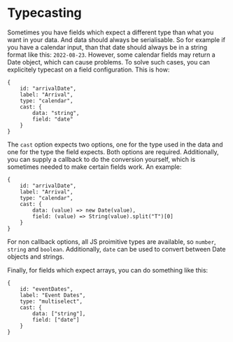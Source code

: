 # Typecasting

Sometimes you have fields which expect a different type than what you want in your data. 
And data should always be serialisable. So for example if you have a calendar input, than that 
date should always be in a string format like this: `2022-08-23`. However, some calendar fields 
may return a Date object, which can cause problems. To solve such cases, you can explicitely 
typecast on a field configuration. This is how:

```
{
    id: "arrivalDate",
    label: "Arrival",
    type: "calendar",
    cast: {
        data: "string",
        field: "date"
    }
}
```

The `cast` option expects two options, one for the type used in the data and one for the type the field expects. 
Both options are required. Additionally, you can supply a callback to do the conversion yourself, which is sometimes needed 
to make certain fields work. An example:

```
{
    id: "arrivalDate",
    label: "Arrival",
    type: "calendar",
    cast: {
        data: (value) => new Date(value),
        field: (value) => String(value).split("T")[0]
    }
}
```

For non callback options, all JS proimitive types are available, so `number`, `string` and `boolean`. Additionally, `date` can 
be used to convert between Date objects and strings.

Finally, for fields which expect arrays, you can do something like this:

```
{
    id: "eventDates",
    label: "Event Dates",
    type: "multiselect",
    cast: {
        data: ["string"],
        field: ["date"]
    }
}
```